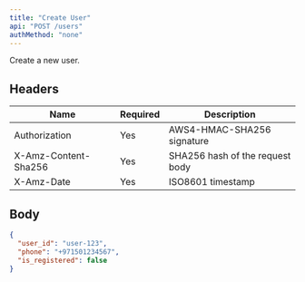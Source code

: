 ```yaml
---
title: "Create User"
api: "POST /users"
authMethod: "none"
---
```


Create a new user.

## Headers


| Name | Required | Description |
| --- | --- | --- |
| Authorization | Yes | AWS4-HMAC-SHA256 signature |
| X-Amz-Content-Sha256 | Yes | SHA256 hash of the request body |
| X-Amz-Date | Yes | ISO8601 timestamp |


## Body

```json
{
  "user_id": "user-123",
  "phone": "+971501234567",
  "is_registered": false
}
```
